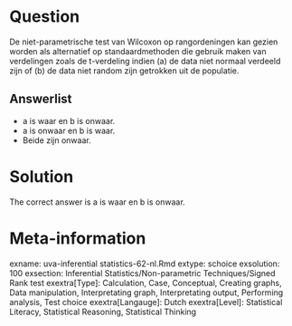 Question
========

De niet-parametrische test van Wilcoxon op rangordeningen kan gezien worden als alternatief op standaardmethoden die gebruik maken van verdelingen zoals de t-verdeling indien (a) de data niet normaal verdeeld zijn of (b) de data niet random zijn getrokken uit de populatie. 

Answerlist
----------
* a is waar en b is onwaar.
* a is onwaar en b is waar.
* Beide zijn onwaar.

Solution
========

The correct answer is  a is waar en b is onwaar. 

Meta-information
================
exname: uva-inferential statistics-62-nl.Rmd 
extype: schoice 
exsolution: 100 
exsection: Inferential Statistics/Non-parametric Techniques/Signed Rank test
exextra[Type]: Calculation, Case, Conceptual, Creating graphs, Data manipulation, Interpretating graph, Interpretating output, Performing analysis, Test choice 
exextra[Langauge]: Dutch 
exextra[Level]: Statistical Literacy, Statistical Reasoning, Statistical Thinking 
